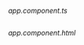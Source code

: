 _app.component.ts_

```ts{14-22} file=../../../../../../examples/angular/src/pages/ui/components/authenticator/sign-up-with-attributes/sign-up-with-attributes.component.ts

```

_app.component.html_

```html{1-14} file=../../../../../../examples/angular/src/pages/ui/components/authenticator/sign-up-with-attributes/sign-up-with-attributes.component.html

```
